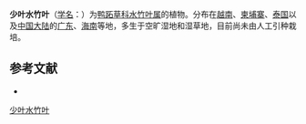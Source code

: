 {{Speciesbox
| name = 少叶水竹叶
| status = 
| status_system = 
| image =
| genus = Murdannia
| species = medica
| authority = (Lour.) Hong
}}

'''少叶水竹叶'''（[[学名|学名]]：{{lang|la|''Murdannia medica''}}）为[[鸭跖草科|鸭跖草科]][[水竹叶属|水竹叶属]]的植物。分布在[[越南|越南]]、[[柬埔寨|柬埔寨]]、[[泰国|泰国]]以及[[中国大陆|中国大陆]]的[[广东|广东]]、[[海南|海南]]等地，多生于空旷湿地和湿草地，目前尚未由人工引种栽培。

== 参考文献 ==
<div class="references-small">
* {{cite web| url =http://www.bioinfo.cn/db05/KmzwSpecies.php?action=view&id=2594| title =少叶水竹叶| work =《中国高等植物数据库全库》| publisher =中国科学院微生物研究所| author =昆明植物研究所| accessdate =2009-02-23| archive-date =2018-06-28| archive-url =https://web.archive.org/web/20180628204035/http://www.bioinfo.cn/db05/KmzwSpecies.php?action=view| dead-url =yes}}
</div>
{{Taxonbar|from=Q11036127}}

[[Category:水竹叶属|少叶水竹叶]]


{{植物小作品}}